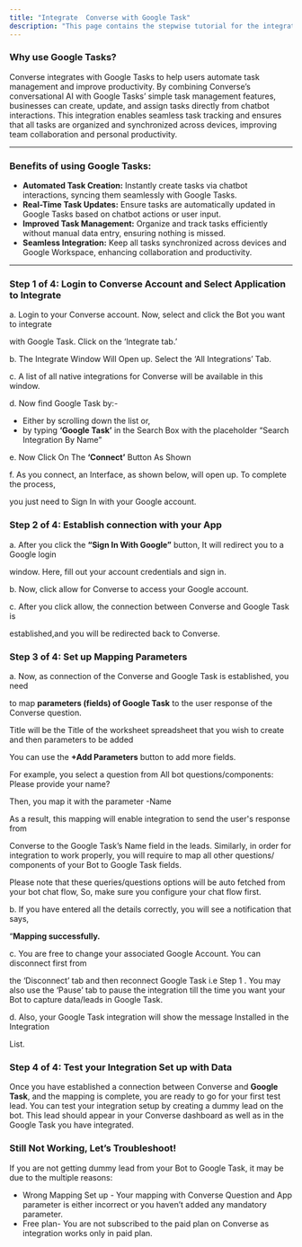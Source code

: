 ```yaml
---
title: "Integrate  Converse with Google Task"
description: "This page contains the stepwise tutorial for the integration with  Converse"
---
```


### **Why use Google Tasks?**

Converse integrates with Google Tasks to help users automate task management and improve productivity. By combining  Converse’s conversational AI with Google Tasks’ simple task management features, businesses can create, update, and assign tasks directly from chatbot interactions. This integration enables seamless task tracking and ensures that all tasks are organized and synchronized across devices, improving team collaboration and personal productivity.

---

### **Benefits of using Google Tasks:**

- **Automated Task Creation:** Instantly create tasks via chatbot interactions, syncing them seamlessly with Google Tasks.
- **Real-Time Task Updates:** Ensure tasks are automatically updated in Google Tasks based on chatbot actions or user input.
- **Improved Task Management:** Organize and track tasks efficiently without manual data entry, ensuring nothing is missed.
- **Seamless Integration:** Keep all tasks synchronized across devices and Google Workspace, enhancing collaboration and productivity.

---

### **Step 1 of 4: Login to  Converse Account and Select Application to Integrate**

a. Login to your  Converse account. Now, select and click the Bot you want to integrate

with Google Task. Click on the ‘Integrate tab.’

b. The Integrate Window Will Open up. Select the ‘All Integrations’ Tab.

c. A list of all native integrations for  Converse will be available in this window.

d. Now find Google Task by:-

- Either by scrolling down the list or,
- by typing **‘Google Task’** in the Search Box with the placeholder “Search Integration By Name”

e. Now Click On The **‘Connect’** Button As Shown

f. As you connect, an Interface, as shown below, will open up. To complete the process,

you just need to Sign In with your Google account.

### **Step 2 of 4: Establish connection with your App**

a. After you click the **“Sign In With Google”** button, It will redirect you to a Google login

window. Here, fill out your account credentials and sign in.

b. Now, click allow for  Converse to access your Google account.

c. After you click allow, the connection between  Converse and Google Task is

established,and you will be redirected back to  Converse.

### **Step 3 of 4: Set up Mapping Parameters**

a. Now, as connection of the  Converse and Google Task is established, you need

to map **parameters (fields) of Google Task** to the user response of the  Converse question.

Title will be the Title of the worksheet spreadsheet that you wish to create and then parameters to be added

You can use the **\+Add Parameters** button to add more fields.

For example, you select a question from All bot questions/components: Please provide your name?

Then, you map it with the parameter -Name

As a result, this mapping will enable integration to send the user's response from

Converse to the Google Task’s Name field in the leads. Similarly, in order for integration to work properly, you will require to map all other questions/ components of your Bot to Google Task fields.

Please note that these queries/questions options will be auto fetched from your bot chat flow, So, make sure you configure your chat flow first.

b. If you have entered all the details correctly, you will see a notification that says,

“**Mapping successfully.**

c. You are free to change your associated Google Account. You can disconnect first from

the ‘Disconnect’ tab and then reconnect Google Task i.e Step 1 . You may also use the ‘Pause’ tab to pause the integration till the time you want your Bot to capture data/leads in Google Task.

d. Also, your Google Task integration will show the message Installed in the Integration

List.

### **Step 4 of 4: Test your Integration Set up with Data**

Once you have established a connection between Converse and **Google Task**, and the mapping is complete, you are ready to go for your first test lead. You can test your integration setup by creating a dummy lead on the bot. This lead should appear in your  Converse dashboard as well as in the Google Task you have integrated.

### **Still Not Working, Let’s Troubleshoot\!**

If you are not getting dummy lead from your Bot to Google Task, it may be due to the multiple reasons:

- Wrong Mapping Set up - Your mapping with  Converse Question and App parameter is either incorrect or you haven’t added any mandatory parameter.
- Free plan- You are not subscribed to the paid plan on  Converse as integration works only in paid plan.